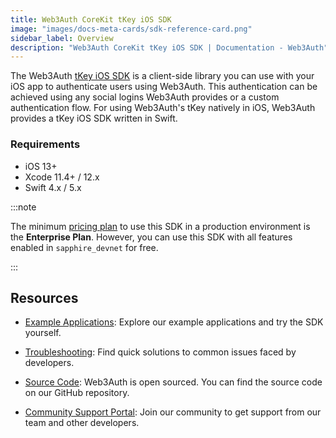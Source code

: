 ```yaml
---
title: Web3Auth CoreKit tKey iOS SDK
image: "images/docs-meta-cards/sdk-reference-card.png"
sidebar_label: Overview
description: "Web3Auth CoreKit tKey iOS SDK | Documentation - Web3Auth"
---
```


The Web3Auth [tKey iOS SDK](https://github.com/tkey/tkey-ios) is a client-side library you can use
with your iOS app to authenticate users using Web3Auth. This authentication can be achieved using
any social logins Web3Auth provides or a custom authentication flow. For using Web3Auth's tKey
natively in iOS, Web3Auth provides a tKey iOS SDK written in Swift.

### Requirements

- iOS 13+
- Xcode 11.4+ / 12.x
- Swift 4.x / 5.x

:::note

The minimum [pricing plan](https://web3auth.io/pricing.html) to use this SDK in a production
environment is the **Enterprise Plan**. However, you can use this SDK with all features enabled in
`sapphire_devnet` for free.

:::

## Resources

- [Example Applications](/examples?product=Core+Kit&sdk=tKey+iOS+SDK): Explore our example
  applications and try the SDK yourself.

- [Troubleshooting](/troubleshooting): Find quick solutions to common issues faced by developers.

- [Source Code](https://github.com/tkey/tkey-ios): Web3Auth is open sourced. You can find the source
  code on our GitHub repository.

- [Community Support Portal](https://web3auth.io/community/c/help-core-kit/core-kit-tkey-ios/27):
  Join our community to get support from our team and other developers.
